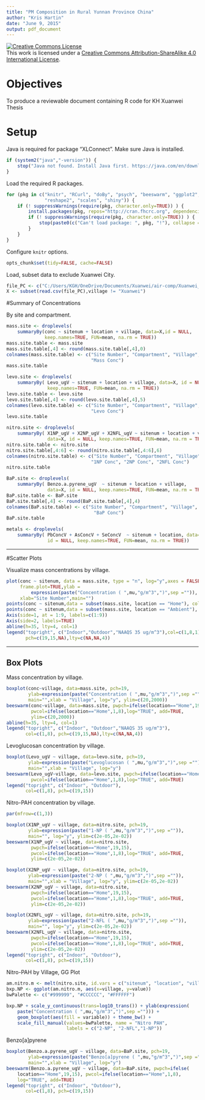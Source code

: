 ```yaml
---
title: "PM Composition in Rural Yunnan Province China"
author: "Kris Hartin"
date: "June 9, 2015"
output: pdf_document
---
```


<a rel="license" href="http://creativecommons.org/licenses/by-sa/4.0/"><img alt="Creative Commons License" style="border-width:0" src="https://i.creativecommons.org/l/by-sa/4.0/88x31.png" /></a><br />This work is licensed under a <a rel="license" href="http://creativecommons.org/licenses/by-sa/4.0/">Creative Commons Attribution-ShareAlike 4.0 International License</a>.

# Objectives

To produce a reviewable document containing R code for KH Xuanwei Thesis

# Setup

Java is required for package "XLConnect". Make sure Java is installed.

```r
if (system2("java","-version")) {
    stop("Java not found. Install Java first. https://java.com/en/download/")
}
```

Load the required R packages.

```r
for (pkg in c("knitr", "RCurl", "doBy", "psych", "beeswarm", "ggplot2", 
              "reshape2", "scales", "shiny")) {
    if (! suppressWarnings(require(pkg, character.only=TRUE)) ) {
        install.packages(pkg, repos="http://cran.fhcrc.org", dependencies=TRUE)
        if (! suppressWarnings(require(pkg, character.only=TRUE)) ) {
            stop(paste0(c("Can't load package: ", pkg, "!"), collapse = ""))
        }
    }
}
```

Configure `knitr` options.

```r
opts_chunk$set(tidy=FALSE, cache=FALSE)
```

Load, subset data to exclude Xuanwei City.

```r
file_PC <- c("C:/Users/KGH/OneDrive/Documents/Xuanwei/air-comp/Xuanwei_ForAnalysis_Test.csv")
X <- subset(read.csv(file_PC),village != "Xuanwei")
```

#Summary of Concentrations

By site and compartment.

```r
mass.site <- droplevels(
    summaryBy(conc ~ sitenum + location + village, data=X,id = NULL, 
              keep.names=TRUE, FUN=mean, na.rm = TRUE))
mass.site.table <- mass.site
mass.site.table[,4] <- round(mass.site.table[,4],0)
colnames(mass.site.table) <- c("Site Number", "Compartment", "Village", 
                               "Mass Conc")
mass.site.table

levo.site <- droplevels(
    summaryBy( Levo_ugV ~ sitenum + location + village, data=X, id = NULL, 
               keep.names=TRUE, FUN=mean, na.rm = TRUE))
levo.site.table <- levo.site
levo.site.table[,4] <- round(levo.site.table[,4],5)
colnames(levo.site.table) <- c("Site Number", "Compartment", "Village", 
                               "Levo Conc")
levo.site.table

nitro.site <- droplevels(
    summaryBy( X1NP_ugV + X2NP_ugV + X2NFL_ugV ~ sitenum + location + village, 
               data=X, id = NULL, keep.names=TRUE, FUN=mean, na.rm = TRUE))
nitro.site.table <- nitro.site
nitro.site.table[,4:6] <- round(nitro.site.table[,4:6],6)
colnames(nitro.site.table) <- c("Site Number", "Compartment", "Village", 
                               "1NP Conc", "2NP Conc", "2NFL Conc")
nitro.site.table

BaP.site <- droplevels(
    summaryBy( Benzo.a.pyrene_ugV  ~ sitenum + location + village, 
               data=X, id = NULL, keep.names=TRUE, FUN=mean, na.rm = TRUE))
BaP.site.table <- BaP.site
BaP.site.table[,4] <- round(BaP.site.table[,4],4)
colnames(BaP.site.table) <- c("Site Number", "Compartment", "Village", 
                                "BaP Conc")
BaP.site.table

metals <- droplevels(
    summaryBy( PbConcV + AsConcV + SeConcV  ~ sitenum + location, data=X, 
               id = NULL, keep.names=TRUE, FUN=mean, na.rm = TRUE))

```

---

#Scatter Plots

Visualize mass concentrations by village.

```r
plot(conc ~ sitenum, data = mass.site, type = "n", log="y",axes = FALSE,
     frame.plot=TRUE,ylab =
         expression(paste("Concentration ( ",mu,"g/m^3",")",sep ="")),
     xlab="Site Number",main="")
points(conc ~ sitenum,data = subset(mass.site, location == "Home"), col=1,pch=19)
points(conc ~ sitenum,data = subset(mass.site, location == "Ambient"), col=8,pch=15)
Axis(side=1, at = 1:9, labels=c(1:9))
Axis(side=2, labels=TRUE)
abline(h=35, lty=4, col=1)
legend("topright", c("Indoor","Outdoor","NAAQS 35 ug/m^3"),col=c(1,8,1),
       pch=c(19,15,NA),lty=c(NA,NA,4))
```

---

## Box Plots

Mass concentration by village.

```r
boxplot(conc~village, data=mass.site, pch=19,
        ylab=expression(paste("Concentration ( ",mu,"g/m^3",")",sep ="")),
        main="",xlab = "Village", log="y", ylim=c(20,2000))
beeswarm(conc~village, data=mass.site, pwpch=ifelse(location=="Home",19,15), 
         pwcol=ifelse(location=="Home",1,8),log="TRUE", add=TRUE, 
         ylim=c(20,2000))
abline(h=35, lty=4, col=1)
legend("topright", c("Indoor", "Outdoor","NAAQS 35 ug/m^3"),
       col=c(1,8), pch=c(19,15,NA),lty=c(NA,NA,4))
```

Levoglucosan concentration by village.

```r
boxplot(Levo_ugV ~ village, data=levo.site, pch=19,
        ylab=expression(paste("Levoglucosan ( ",mu,"g/m^3",")",sep ="")),
        main="",xlab = "Village", log="y")
beeswarm(Levo_ugV~village, data=levo.site, pwpch=ifelse(location=="Home",19,15), 
         pwcol=ifelse(location=="Home",1,8),log="TRUE", add=TRUE)
legend("topright", c("Indoor", "Outdoor"),
       col=c(1,8), pch=c(19,15))
```

Nitro-PAH concentration by village.

```r
par(mfrow=c(1,3))

boxplot(X1NP_ugV ~ village, data=nitro.site, pch=19,
        ylab=expression(paste("1-NP ( ",mu,"g/m^3",")",sep ="")),
        main="", log="y", ylim=c(2e-05,2e-02))
beeswarm(X1NP_ugV ~ village, data=nitro.site, 
         pwpch=ifelse(location=="Home",19,15), 
         pwcol=ifelse(location=="Home",1,8),log="TRUE", add=TRUE, 
         ylim=c(2e-05,2e-02))

boxplot(X2NP_ugV ~ village, data=nitro.site, pch=19,
        ylab=expression(paste("2-NP ( ",mu,"g/m^3",")",sep ="")),
        main="",xlab = "Village", log="y", ylim=c(2e-05,2e-02))
beeswarm(X2NP_ugV ~ village, data=nitro.site, 
         pwpch=ifelse(location=="Home",19,15), 
         pwcol=ifelse(location=="Home",1,8),log="TRUE", add=TRUE, 
         ylim=c(2e-05,2e-02))

boxplot(X2NFL_ugV ~ village, data=nitro.site, pch=19,
        ylab=expression(paste("2-NFL ( ",mu,"g/m^3",")",sep ="")),
        main="", log="y", ylim=c(2e-05,2e-02))
beeswarm(X2NFL_ugV ~ village, data=nitro.site, 
         pwpch=ifelse(location=="Home",19,15), 
         pwcol=ifelse(location=="Home",1,8),log="TRUE", add=TRUE, 
         ylim=c(2e-05,2e-02))
legend("topright", c("Indoor", "Outdoor"),
       col=c(1,8), pch=c(19,15))
```

Nitro-PAH by Village, GG Plot

```r
am.nitro.m <- melt(nitro.site, id.vars = c("sitenum", "location", "village"))
bxp.NP <- ggplot(am.nitro.m, aes(x=village, y=value))
bwPalette <- c("#999999", "#CCCCCC", "#FFFFFF")

bxp.NP + scale_y_continuous(trans=log10_trans()) + ylab(expression(
    paste("Concentration ( ",mu,"g/m^3",")",sep =""))) + 
    geom_boxplot(aes(fill = variable)) + theme_bw() +
    scale_fill_manual(values=bwPalette, name = "Nitro PAH",
                      labels = c("2-NP", "2-NFL","1-NP"))
```

Benzo[a]pyrene

```r
boxplot(Benzo.a.pyrene_ugV ~ village, data=BaP.site, pch=19,
        ylab=expression(paste("Benzo[a]pyrene ( ",mu,"g/m^3",")",sep ="")),
        main="",xlab = "Village", log="y")
beeswarm(Benzo.a.pyrene_ugV ~ village, data=BaP.site, pwpch=ifelse(
    location=="Home",19,15), pwcol=ifelse(location=="Home",1,8),
    log="TRUE", add=TRUE)
legend("topright", c("Indoor", "Outdoor"),
       col=c(1,8), pch=c(19,15))
```